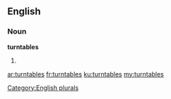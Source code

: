 ==English==

===Noun===
'''turntables'''

# {{plural of|[[turntable]]}}

[[Category:English plurals]]

[[ar:turntables]]
[[fr:turntables]]
[[ku:turntables]]
[[my:turntables]]
